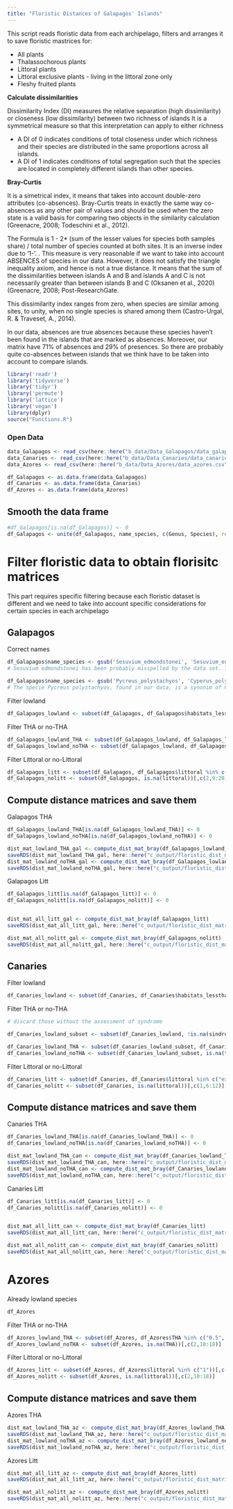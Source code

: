```yaml
---
title: "Floristic Distances of Galapagos' Islands"
---
```



This script reads floristic data from each archipelago, filters and arranges it to save floristic mastrices for:

- All plants
- Thalassochorous plants
- Littoral plants
- Littoral exclusive plants - living in the littoral zone only
- Fleshy fruited plants

**Calculate dissimilarities**

Dissimilarity Index (DI) measures the relative separation (high dissimilarity) or closeness (low dissimilarity) between two richness of islands It is a symmetrical measure so that this interpretation can apply to either richness 

- A DI of 0 indicates conditions of total closeness under which richness and their species are distributed in the same proportions across all islands. 
- A DI of 1 indicates conditions of total segregation such that the species are located in completely different islands than other species. 


**Bray-Curtis**

It is a simetrical index, it means that takes into account double-zero attributes (co-absences). Bray-Curtis treats in exactly the same way co-absences as any other pair of values
and should be used when the zero state is a valid basis for comparing two objects in the similarity calculation (Greenacre, 2008; Todeschini et al., 2012).

The Formula is 1 - 2* (sum of the lesser values for species both samples share) / total number of species counted at both sites. It is an inverse index due to '1-'. . This measure is very reasonable if we want to take into account ABSENCES of species in our data. However, it does not satisfy the triangle inequality axiom, and hence is not a true distance. It means that the sum of the dissimilarities between islands A and B and islands A and C is not necessarily greater than between islands B and C (Oksanen et al., 2020) (Greenacre, 2008; Post-ResearchGate.

This dissimilarity index ranges from zero, when species are similar among sites, to unity, when no single species is shared among them (Castro-Urgal, R. & Traveset, A., 2014).

In our data, absences are true absences because these species haven't been found in the islands that are marked as absences. Moreover, our matrix have 71% of absences and 29% of presences. So there are probably quite co-absences between islands that we think have to be taken into account to compare islands.




```r
library('readr')
library('tidyverse')
library('tidyr')
library('permute')
library('lattice')
library('vegan')
library(dplyr)
source("Functions.R")
```



### Open Data

```r
data_Galapagos <- read_csv(here::here("b_data/Data_Galapagos/data_galapagos.csv"), col_names = TRUE, trim_ws = TRUE)
data_Canaries <- read_csv(here::here("b_data/Data_Canaries/data_canaries.csv"), col_names = TRUE, trim_ws = TRUE)
data_Azores <- read_csv(here::here("b_data/Data_Azores/data_azores.csv"), col_names = TRUE)

df_Galapagos <- as.data.frame(data_Galapagos)
df_Canaries <- as.data.frame(data_Canaries)
df_Azores <- as.data.frame(data_Azores)


```



## Smooth the data frame

```r
#df_Galapagos[is.na(df_Galapagos)] <- 0
df_Galapagos <- unite(df_Galapagos, name_species, c(Genus, Species), remove=FALSE)

```





# Filter floristic data to obtain florisitc matrices

This part requires specific filtering because each floristic dataset is different and we need to take into account specific considerations for certain species in each archipelago


## Galapagos


Correct names

```r
df_Galapagos$name_species <- gsub('Sesuvium_edmondstonei', 'Sesuvium_edmonstonei', df_Galapagos$name_species)
# Sesuvium edmondstonei has been probably misspelled by the data set. There is a specie called Sesuvium edmonstonei, correctly descrived by Wiggins & Porter (1971), native from Galapagos Islands (Title of vols. 1-6 (1791-1802) Transactions of the Linnean Society; for series 2 see Trans. Linn. Soc. London) (it can also be checked on http://powo.science.kew.org/taxon/235141-2). So we have changed the data set to correct the species spelling.

df_Galapagos$name_species <- gsub('Pycreus_polystachyos', 'Cyperus_polystachyos', df_Galapagos$name_species)
# The specie Pycreus polystachyos, found in our data, is a synonim of Cyperus polystachyos, found in Wiggins & Porter (1971). The taxonomical correct name is Cyperus polystachyos Rottb., Descr. Pl. Rar. 21 (1772), because it is ancient than Pycreus polystachyos P.Beauv., Fl. Oware 2: 48, t. 86 (1816). So we have changed Pycreus polystachyos to Cyperus polystachyos on our data.

```


Filter lowland

```r

df_Galapagos_lowland <- subset(df_Galapagos, df_Galapagos$habitats_lessthan500m %in% "1")

```


Filter THA or no-THA

```r

df_Galapagos_lowland_THA <- subset(df_Galapagos_lowland, df_Galapagos_lowland$THA %in% c("0.5", "1"))[,c(2,9:20)] 
df_Galapagos_lowland_noTHA <- subset(df_Galapagos_lowland, df_Galapagos_lowland$THA %in% "0")[,c(2,9:20)] 

```


Filter Littoral or no-Littoral

```r
df_Galapagos_litt <- subset(df_Galapagos, df_Galapagos$littoral %in% c("exclusive", "presence"))[,c(2,9:20)]
df_Galapagos_nolitt <- subset(df_Galapagos, is.na(littoral))[,c(2,9:20)]

```


## Compute distance matrices and save them

Galapagos THA

```r

df_Galapagos_lowland_THA[is.na(df_Galapagos_lowland_THA)] <- 0
df_Galapagos_lowland_noTHA[is.na(df_Galapagos_lowland_noTHA)] <- 0

dist_mat_lowland_THA_gal <- compute_dist_mat_bray(df_Galapagos_lowland_THA)
saveRDS(dist_mat_lowland_THA_gal, here::here("c_output/floristic_dist_matrices/dist_mat_lowland_THA_gal.rds"))
dist_mat_lowland_noTHA_gal <- compute_dist_mat_bray(df_Galapagos_lowland_noTHA)
saveRDS(dist_mat_lowland_noTHA_gal, here::here("c_output/floristic_dist_matrices/dist_mat_lowland_noTHA_gal.rds"))

```

Galapagos Litt

```r
df_Galapagos_litt[is.na(df_Galapagos_litt)] <- 0
df_Galapagos_nolitt[is.na(df_Galapagos_nolitt)] <- 0


dist_mat_all_litt_gal <- compute_dist_mat_bray(df_Galapagos_litt)
saveRDS(dist_mat_all_litt_gal, here::here("c_output/floristic_dist_matrices/dist_mat_all_litt_gal.rds"))

dist_mat_all_nolitt_gal <- compute_dist_mat_bray(df_Galapagos_nolitt)
saveRDS(dist_mat_all_nolitt_gal, here::here("c_output/floristic_dist_matrices/dist_mat_all_nolitt_gal.rds"))
```




## Canaries


Filter lowland

```r

df_Canaries_lowland <- subset(df_Canaries, df_Canaries$habitats_lessthan500m %in% "1")

```


Filter THA or no-THA

```r

# discard those without the assessment of syndrome

df_Canaries_lowland_subset <- subset(df_Canaries_lowland, !is.na(sindrome))

df_Canaries_lowland_THA <- subset(df_Canaries_lowland_subset, df_Canaries_lowland_subset$thalassochory %in% c("0.5", "1"))[,c(1,6:12)] 
df_Canaries_lowland_noTHA <- subset(df_Canaries_lowland_subset, is.na(thalassochory))[,c(1,6:12)] 

```


Filter Littoral or no-Littoral

```r

df_Canaries_litt <- subset(df_Canaries, df_Canaries$littoral %in% c("exclusive", "presence"))[,c(1,6:12)]
df_Canaries_nolitt <- subset(df_Canaries, is.na(littoral))[,c(1,6:12)] 

```


## Compute distance matrices and save them

Canaries THA

```r

df_Canaries_lowland_THA[is.na(df_Canaries_lowland_THA)] <- 0
df_Canaries_lowland_noTHA[is.na(df_Canaries_lowland_noTHA)] <- 0

dist_mat_lowland_THA_can <- compute_dist_mat_bray(df_Canaries_lowland_THA)
saveRDS(dist_mat_lowland_THA_can, here::here("c_output/floristic_dist_matrices/dist_mat_lowland_THA_can.rds"))
dist_mat_lowland_noTHA_can <- compute_dist_mat_bray(df_Canaries_lowland_noTHA)
saveRDS(dist_mat_lowland_noTHA_can, here::here("c_output/floristic_dist_matrices/dist_mat_lowland_noTHA_can.rds"))

```

Canaries Litt

```r
df_Canaries_litt[is.na(df_Canaries_litt)] <- 0
df_Canaries_nolitt[is.na(df_Canaries_nolitt)] <- 0


dist_mat_all_litt_can <- compute_dist_mat_bray(df_Canaries_litt)
saveRDS(dist_mat_all_litt_can, here::here("c_output/floristic_dist_matrices/dist_mat_all_litt_can.rds"))

dist_mat_all_nolitt_can <- compute_dist_mat_bray(df_Canaries_nolitt)
saveRDS(dist_mat_all_nolitt_can, here::here("c_output/floristic_dist_matrices/dist_mat_all_nolitt_can.rds"))
```





# Azores

Already lowland species

```r
df_Azores
```

Filter THA or no-THA

```r

df_Azores_lowland_THA <- subset(df_Azores, df_Azores$THA %in% c("0.5", "1", "0.33"))[,c(2,10:18)] 
df_Azores_lowland_noTHA <- subset(df_Azores, is.na(THA))[,c(2,10:18)] 

```


Filter Littoral or no-Littoral

```r

df_Azores_litt <- subset(df_Azores, df_Azores$littoral %in% c("1"))[,c(2,10:18)] 
df_Azores_nolitt <- subset(df_Azores, is.na(littoral))[,c(2,10:18)]  

```


## Compute distance matrices and save them

Azores THA

```r

dist_mat_lowland_THA_az <- compute_dist_mat_bray(df_Azores_lowland_THA)
saveRDS(dist_mat_lowland_THA_az, here::here("c_output/floristic_dist_matrices/dist_mat_lowland_THA_az.rds"))
dist_mat_lowland_noTHA_az <- compute_dist_mat_bray(df_Azores_lowland_noTHA)
saveRDS(dist_mat_lowland_noTHA_az, here::here("c_output/floristic_dist_matrices/dist_mat_lowland_noTHA_az.rds"))

```

Azores Litt

```r
dist_mat_all_litt_az <- compute_dist_mat_bray(df_Azores_litt)
saveRDS(dist_mat_all_litt_az, here::here("c_output/floristic_dist_matrices/dist_mat_all_litt_az.rds"))

dist_mat_all_nolitt_az <- compute_dist_mat_bray(df_Azores_nolitt)
saveRDS(dist_mat_all_nolitt_az, here::here("c_output/floristic_dist_matrices/dist_mat_all_nolitt_az.rds"))
```


 











